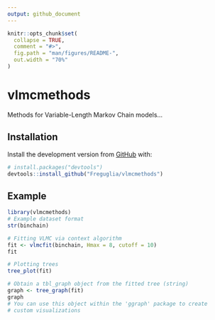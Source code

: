 ```yaml
---
output: github_document
---
```


<!-- README.md is generated from README.Rmd. Please edit that file -->

```r
knitr::opts_chunk$set(
  collapse = TRUE,
  comment = "#>",
  fig.path = "man/figures/README-",
  out.width = "70%"
)
```

# vlmcmethods

<!-- badges: start -->
<!-- badges: end -->

Methods for Variable-Length Markov Chain models...

## Installation

Install the development version from [GitHub](https://github.com/) with:

``` r
# install.packages("devtools")
devtools::install_github("Freguglia/vlmcmethods")
```
## Example

```r
library(vlmcmethods)
# Example dataset format
str(binchain)

# Fitting VLMC via context algorithm
fit <- vlmcfit(binchain, Hmax = 8, cutoff = 10)
fit

# Plotting trees
tree_plot(fit)

# Obtain a tbl_graph object from the fitted tree (string)
graph <- tree_graph(fit)
graph
# You can use this object within the 'ggraph' package to create 
# custom visualizations
```